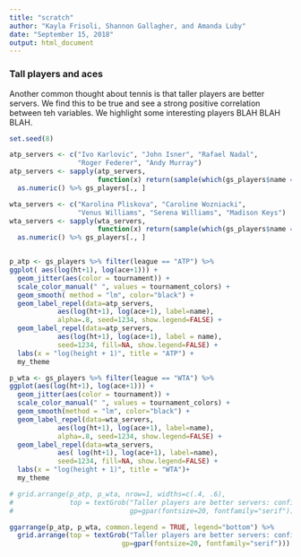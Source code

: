 ```yaml
---
title: "scratch"
author: "Kayla Frisoli, Shannon Gallagher, and Amanda Luby"
date: "September 15, 2018"
output: html_document
---
```



### Tall players and aces

Another common thought about tennis is that taller players are better servers. We find this to be true and see a strong positive correlation between teh variables. We highlight some interesting players BLAH BLAH BLAH. 


```r

set.seed(8)

atp_servers <- c("Ivo Karlovic", "John Isner", "Rafael Nadal",
                 "Roger Federer", "Andy Murray")
atp_servers <- sapply(atp_servers,
                      function(x) return(sample(which(gs_players$name == x), 2))) %>%
  as.numeric() %>% gs_players[., ]

wta_servers <- c("Karolina Pliskova", "Caroline Wozniacki",
                 "Venus Williams", "Serena Williams", "Madison Keys")
wta_servers <- sapply(wta_servers,
                      function(x) return(sample(which(gs_players$name == x), 2))) %>%
  as.numeric() %>% gs_players[., ]


p_atp <- gs_players %>% filter(league == "ATP") %>%
ggplot( aes(log(ht+1), log(ace+1))) + 
  geom_jitter(aes(color = tournament)) + 
  scale_color_manual(" ", values = tournament_colors) + 
  geom_smooth( method = "lm", color="black") + 
  geom_label_repel(data=atp_servers,
            aes(log(ht+1), log(ace+1), label=name),
            alpha=.8, seed=1234, show.legend=FALSE) + 
  geom_label_repel(data=atp_servers,
            aes(log(ht+1), log(ace+1), label = name),
            seed=1234, fill=NA, show.legend=FALSE) +
  labs(x = "log(height + 1)", title = "ATP") +
  my_theme

p_wta <- gs_players %>% filter(league == "WTA") %>%
ggplot(aes(log(ht+1), log(ace+1))) + 
  geom_jitter(aes(color = tournament)) + 
  scale_color_manual(" ", values = tournament_colors) + 
  geom_smooth(method = "lm", color="black") + 
  geom_label_repel(data=wta_servers,
            aes(log(ht+1), log(ace+1), label=name),
            alpha=.8, seed=1234, show.legend=FALSE) + 
  geom_label_repel(data=wta_servers,
            aes( log(ht+1), log(ace+1), label=name),
            seed=1234, fill=NA, show.legend=FALSE) +
  labs(x = "log(height + 1)", title = "WTA")+
  my_theme 

# grid.arrange(p_atp, p_wta, nrow=1, widths=c(.4, .6),
#              top = textGrob("Taller players are better servers: confirmed",
#                             gp=gpar(fontsize=20, fontfamily="serif")))

ggarrange(p_atp, p_wta, common.legend = TRUE, legend="bottom") %>%
  grid.arrange(top = textGrob("Taller players are better servers: confirmed",
                            gp=gpar(fontsize=20, fontfamily="serif")))


```